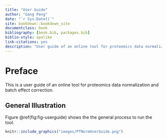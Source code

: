 ```yaml
--- 
title: "User Guide"
author: "Gang Peng"
date: "`r Sys.Date()`"
site: bookdown::bookdown_site
documentclass: book
bibliography: [book.bib, packages.bib]
biblio-style: apalike
link-citations: yes
description: "User guide of an online tool for proteomics data normalization and batch effect correction"
---
```


# Preface {-}
This is a user guide of an online tool for proteomics data normalization and batch effect correction.

## General Illustration

Figure \@ref(fig:fig-userguide) shows the the general process to run the tool.

```r
knitr::include_graphics("images/PTNormUserGuide.png")
```
